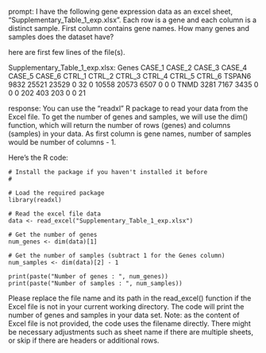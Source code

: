 prompt:
I have the following gene expression data as an excel sheet,  "Supplementary_Table_1_exp.xlsx". Each row is a gene and each column is a distinct sample. First column contains gene names. How many genes and samples does the dataset have?

here are first few lines of the file(s).

Supplementary_Table_1_exp.xlsx:
Genes	CASE_1	CASE_2	CASE_3	CASE_4	CASE_5	CASE_6	CTRL_1	CTRL_2	CTRL_3	CTRL_4	CTRL_5	CTRL_6
TSPAN6	9832	25521	23529	0	32	0	10558	20573	6507	0	0	 0
TNMD	3281	 7167	 3435	0	 0	0	  202	  403	 203	0	0	21


response:
You can use the "readxl" R package to read your data from the Excel file. To get the number of genes and samples, we will use the dim() function, which will return the number of rows (genes) and columns (samples) in your data. As first column is gene names, number of samples would be number of columns - 1.

Here's the R code:

```
# Install the package if you haven't installed it before
# 

# Load the required package
library(readxl)

# Read the excel file data
data <- read_excel("Supplementary_Table_1_exp.xlsx")

# Get the number of genes
num_genes <- dim(data)[1]

# Get the number of samples (subtract 1 for the Genes column)
num_samples <- dim(data)[2] - 1

print(paste("Number of genes : ", num_genes))
print(paste("Number of samples : ", num_samples))
```

Please replace the file name and its path in the read_excel() function if the Excel file is not in your current working directory. The code will print the number of genes and samples in your data set.
Note: as the content of Excel file is not provided, the code uses the filename directly. There might be necessary adjustments such as sheet name if there are multiple sheets, or skip if there are headers or additional rows.
